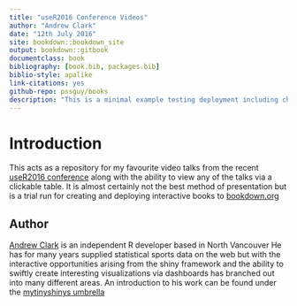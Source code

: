 ```yaml
--- 
title: "useR2016 Conference Videos"
author: "Andrew Clark"
date: "12th July 2016"
site: bookdown::bookdown_site
output: bookdown::gitbook
documentclass: book
bibliography: [book.bib, packages.bib]
biblio-style: apalike
link-citations: yes
github-repo: pssguy/books
description: "This is a minimal example testing deployment including chart, interactive table and a selection of videos"
---
```


# Introduction

This acts as a repository for my favourite video talks from the recent [useR2016 conference](http://user2016.org/)
along with the ability to view any of the talks via a clickable table.
It is almost certainly not the best method of presentation but is a trial run for creating and deploying interactive books to [bookdown.org](https://bookdown.org/)


## Author {-}
[Andrew Clark](http://www.twitter.com/pssguy) is an independent R developer based in North Vancouver
He has for many years supplied statistical sports data on the web but with the interactive opportunities arising from the shiny framework and the ability to swiftly create interesting visualizations via dashboards has branched out into many different areas. An introduction to his work can be found under the
[mytinyshinys umbrella](https://mytinyshinys.shinyapps.io/dashboard/)




